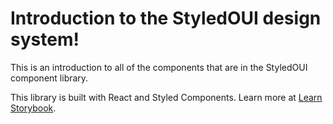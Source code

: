 
<Meta title="Design System|Introduction" />

# Introduction to the StyledOUI design system!

This is an introduction to all of the components that are in the StyledOUI component library.

This library is built with React and Styled Components. Learn more at [Learn Storybook](https://learnstorybook.com).
